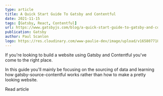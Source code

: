 ```yaml
---
type: article
title: A Quick Start Guide To Gatsby and Contentful
date: 2021-11-15
tags: [Gatsby, React, Contentful]
url: https://www.gatsbyjs.com/blog/a-quick-start-guide-to-gatsby-and-contentful
publication: Gatsby
author: Paul Scanlon
logo: https://res.cloudinary.com/www-paulie-dev/image/upload/v1658077182/paulie.dev/Logos/gatsby-logo_dgbkjm.png
---
```


If you're looking to build a website using Gatsby and Contentful you've come to the right place.

In this guide you'll mainly be focusing on the sourcing of data and learning how gatsby-source-contentful works rather
than how to make a pretty looking website.

<CtaExternal href='https://www.gatsbyjs.com/blog/a-quick-start-guide-to-gatsby-and-contentful'>
  Read article
</CtaExternal>

